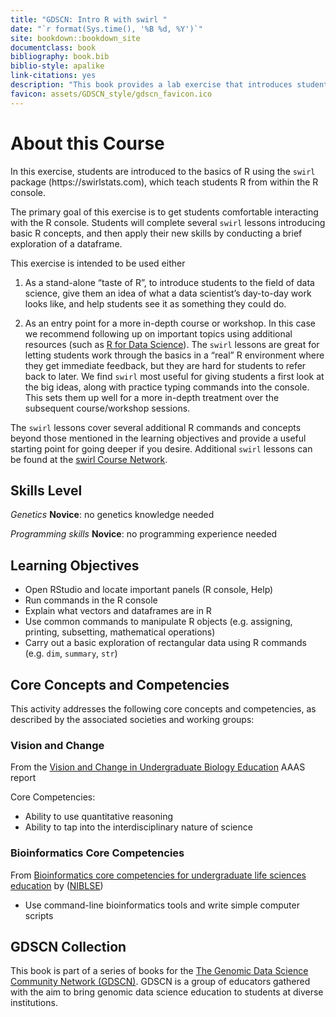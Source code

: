 ```yaml
---
title: "GDSCN: Intro R with swirl "
date: "`r format(Sys.time(), '%B %d, %Y')`"
site: bookdown::bookdown_site
documentclass: book
bibliography: book.bib
biblio-style: apalike
link-citations: yes
description: "This book provides a lab exercise that introduces students to the basics of R programming."
favicon: assets/GDSCN_style/gdscn_favicon.ico
---
```


# About this Course {-}

In this exercise, students are introduced to the basics of R using the `swirl` package (https://swirlstats.com), which teach students R from within the R console.

The primary goal of this exercise is to get students comfortable interacting with the R console.  Students will complete several `swirl` lessons introducing basic R concepts, and then apply their new skills by conducting a brief exploration of a dataframe.

This exercise is intended to be used either

1. As a stand-alone "taste of R", to introduce students to the field of data science, give them an idea of what a data scientist's day-to-day work looks like, and help students see it as something they could do.

2. As an entry point for a more in-depth course or workshop.  In this case we recommend following up on important topics using additional resources (such as [R for Data Science](https://r4ds.had.co.nz/)).  The `swirl` lessons are great for letting students work through the basics in a "real" R environment where they get immediate feedback, but they are hard for students to refer back to later.  We find `swirl` most useful for giving students a first look at the big ideas, along with practice typing commands into the console.  This sets them up well for a more in-depth treatment over the subsequent course/workshop sessions.

The `swirl` lessons cover several additional R commands and concepts beyond those mentioned in the learning objectives and provide a useful starting point for going deeper if you desire.  Additional `swirl` lessons can be found at the [swirl Course Network](http://swirlstats.com/scn/).

## Skills Level {-} 

::: {.notice}
_Genetics_
**Novice**: no genetics knowledge needed

_Programming skills_
**Novice**: no programming experience needed
:::

## Learning Objectives {-}

- Open RStudio and locate important panels (R console, Help)
- Run commands in the R console
- Explain what vectors and dataframes are in R
- Use common commands to manipulate R objects (e.g. assigning, printing, subsetting, mathematical operations)
- Carry out a basic exploration of rectangular data using R commands (e.g. `dim`, `summary`, `str`)

## Core Concepts and Competencies {-}

This activity addresses the following core concepts and competencies, as described by the associated societies and working groups:

### Vision and Change {-}

From the [Vision and Change in Undergraduate Biology Education](https://visionandchange.org/) AAAS report

Core Competencies:

- Ability to use quantitative reasoning
- Ability to tap into the interdisciplinary nature of science

### Bioinformatics Core Competencies {-}

From [Bioinformatics core competencies for undergraduate life sciences education](https://doi.org/10.1371/journal.pone.0196878) by ([NIBLSE](https://qubeshub.org/community/groups/niblse))

- Use command-line bioinformatics tools and write simple computer scripts

## GDSCN Collection {-}

This book is part of a series of books for the [The Genomic Data Science Community Network (GDSCN)](https://www.gdscn.org/home).  GDSCN is a group of educators gathered with the aim to bring genomic data science education to students at diverse institutions.

<!--

## Audience and Context {-}

**Audience**  

- Undergraduate biology majors
- Graduate students with less exposure to bioinformatics

**Prerequisites**  

- Layman understanding of genetics (understanding of DNA, genes, trait inheritance)
- Some previous exposure to the central dogma of molecular biology

**Class Type**  

- Lab (computer-based)
- Homework for a Lecture

**Class Size**  

- 1-50

**Lesson Duration**  

- 20-30 minute pre-lab lecture 
- 3 hour lab for undergraduate students
- 1 hour lab for graduate students
- Additional short lecture modules

**Assessment Type**  

- Short answer questions at each lab stage

**Lesson Length**

- One class period

-->

<!--

Course Level
o	Introductory
o	Upper Level
o	Graduate
o	High School
o	Other

Audience
o	Life Sciences Major
o	Physics or Engineering Major
o	Non-Life Sciences Major
o	Non-Physics/Engineering Major
o	Non-Traditional Student
o	2-year College
o	4-year College
o	University 
o	Other

Assessment Type
o	Assessment of individual student performance
o	Assessment of student groups/teams
o	Assignment
o	Exam/quiz, in class
o	Exam/quiz, take home
o	Homework
o	Answer clicker-type question(s)
o	Answer essay question(s)
o	Answer fill in the blank question(s)
o	Answer multiple choice question(s)
o	Answer short answer questions(s)
o	Answer true/false question(s)
o	Create a concept map
o	Create a diagram, drawing, figure, etc.
o	Create a website
o	Create graph, table etc. to present data
o	Design an experiment or research study
o	Design/present a poster
o	Give an oral presentation
o	Informal in-class report
o	Interpret data
o	Order items (e.g., strip sequence)
o	Participate in discussion
o	Peer evaluation
o	Post-test
o	Pre-test
o	Produce a video or video response
o	Respond to metacognition/reflection prompt
o	Self-evaluation
o	Solve problem(s)
o	Written assignment: One minute paper
o	Written assignment: Brochure
o	Written assignment: Essay
o	Written assignment: Figure/figure legend
o	Written assignment: Lab report
o	Written assignment: Literature review
o	Other

Key Scientific Process Skills
o	Reading research papers
o	Reviewing prior research
o	Asking a question
o	Formulating hypotheses
o	Designing/conducting experiments
o	Predicting outcomes
o	Gathering data/making observations
o	Analyzing data
o	Interpreting results/data
o	Displaying/modeling results/data
o	Communicating results

Pedagogical Approaches
o	Think-Pair-Share
o	Brainstorming
o	Case Study
o	Clicker Question
o	Collaborative Work
o	One Minute Paper
o	Reflective Writing
o	Concept Maps
o	Strip Sequence
o	Computer Model
o	Physical Model
o	Interactive Lecture
o	Pre/Post Questions
o	Other 

Bloom’s Cognitive Level (based on learning objectives & assessments)
o	Foundational: factual knowledge & comprehension
o	Application & Analysis

Principles of how people learn 
o	Motivates student to learn material
o	Focuses student on the material to be learned
o	Develops supportive community of learners
o	Leverages differences among learners
o	Reveals prior knowledge
o	Requires student to do the bulk of the work

-->

<!-- Learning objectives for this activity come from the [Genetics Core Competencies](https://genetics-gsa.org/education/genetics-learning-framework/): -->

<!-- - Objective 1 -->
<!-- - Objective 2 -->
<!-- - Objective 3 -->

<!-- Please also see the Bioinformatics core competencies for undergraduate life sciences education from NIBLSE: https://journals.plos.org/plosone/article/figure?id=10.1371/journal.pone.0196878.t002 -->
